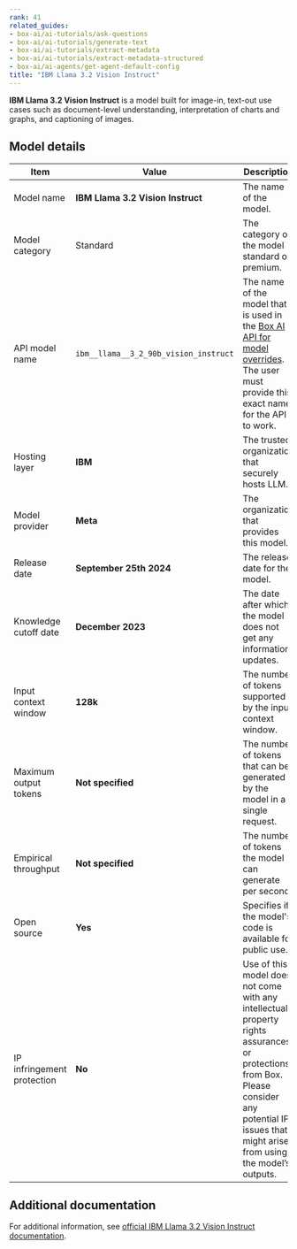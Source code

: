 ```yaml
---
rank: 41
related_guides:
- box-ai/ai-tutorials/ask-questions
- box-ai/ai-tutorials/generate-text
- box-ai/ai-tutorials/extract-metadata
- box-ai/ai-tutorials/extract-metadata-structured
- box-ai/ai-agents/get-agent-default-config
title: "IBM Llama 3.2 Vision Instruct"
---
```

**IBM Llama 3.2 Vision Instruct** is a model built for image-in, text-out use cases such as document-level understanding, interpretation of charts and graphs, and captioning of images.

## Model details

| Item | Value | Description |
|-----------|----------|----------|
|Model name|**IBM Llama 3.2 Vision Instruct**| The name of the model. |
| Model category | Standard | The category of the model - standard or premium. |
|API model name|`ibm__llama__3_2_90b_vision_instruct`| The name of the model that is used in the [Box AI API for model overrides][overrides]. The user must provide this exact name for the API to work. |
|Hosting layer| **IBM** | The trusted organization that securely hosts LLM. |
|Model provider|**Meta**| The organization that provides this model. |
|Release date|**September 25th 2024** | The release date for the model.|
| Knowledge cutoff date| **December 2023**| The date after which the model does not get any information updates. |
| Input context window | **128k** | The number of tokens supported by the input context window.| 
|Maximum output tokens |**Not specified** |The number of tokens that can be generated by the model in a single request.| 
| Empirical throughput | **Not specified** | The number of tokens the model can generate per second.|
| Open source | **Yes** | Specifies if the model's code is available for public use.|
| IP infringement protection | **No** | Use of this model does not come with any intellectual property rights assurances or protections from Box. Please consider any potential IP issues that might arise from using the model’s outputs. |

## Additional documentation

For additional information, see [official IBM Llama 3.2 Vision Instruct documentation][IBM].

[overrides]: g://box-ai/ai-agents/ai-agent-overrides
[IBM]: https://www.ibm.com/docs/en/watsonx/w-and-w/2.1.0?topic=models-third-party-foundation#llama-3-2-vision